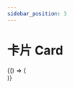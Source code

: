 ```yaml
---
sidebar_position: 3
---
```



# 卡片 Card


<BrowserOnly>
  {() => (<ThemeProvider>
    <Grid yGap={16} cols={1}>
      <CodeBlock title="基础"
                 code={String(BasicCode)}>
        <Basic />
      </CodeBlock>
      <CodeBlock title="尺寸"
                 description={'卡片有 `tiny`、`small`、`default`、`large` 尺寸。'}
                 code={String(SizeCode)}>
        <Size />
      </CodeBlock>
      <CodeBlock title="头部扩展"
                 code={String(ExtraCode)}>
        <Extra />
      </CodeBlock>
      <CodeBlock title="底部扩展"
                 code={String(FooterCode)}>
        <Footer />
      </CodeBlock>
    </Grid>
  </ThemeProvider>)}
</BrowserOnly>